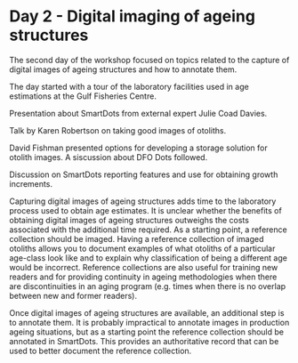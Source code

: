 # Day 2 - Digital imaging of ageing structures {#sec:day2}

The second day of the workshop focused on topics related to the capture of digital images of ageing structures and how to annotate them.

The day started with a tour of the laboratory facilities used in age estimations at the Gulf Fisheries Centre. 

Presentation about SmartDots from external expert Julie Coad Davies. 

Talk by Karen Robertson on taking good images of otoliths.

David Fishman presented options for developing a storage solution for otolith images. A siscussion about DFO Dots followed.

Discussion on SmartDots reporting features and use for obtaining growth increments.

Capturing digital images of ageing structures adds time to the laboratory process used to obtain age estimates. It is unclear whether the benefits of obtaining digital images of ageing structures outweighs the costs associated with the additional time required. As a starting point, a reference collection should be imaged. Having a reference collection of imaged otoliths allows you to document examples of what otoliths of a particular age-class look like and to explain why classification of being a different age would be incorrect. Reference collections are also useful for training new readers and for providing continuity in ageing methodologies when there are discontinuities in an aging program (e.g. times when there is no overlap between new and former readers).  

Once digital images of ageing structures are available, an additional step is to annotate them. It is probably impractical to annotate images in production ageing situations, but as a starting point the reference collection should be annotated in SmartDots. This provides an authoritative record that can be used to better document the reference collection.
